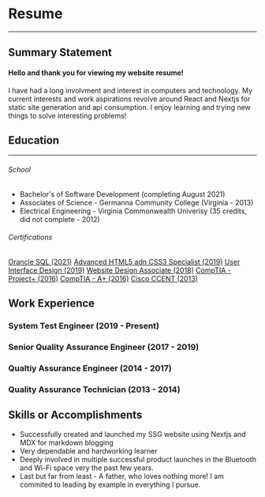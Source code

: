 # Resume

---

## Summary Statement

#### Hello and thank you for viewing my website resume!

I have had a long involvment and interest in computers and technology. My current interests and work aspirations revolve around React and Nextjs for static site generation and api consumption. I enjoy learning and trying new things to solve interesting problems!

## Education

---

###### School

- Bachelor's of Software Development (completing August 2021)
- Associates of Science - Germanna Community College (Virginia - 2013)
- Electrical Engineering - Virginia Commonwealth Univerisy (35 credits, did not complete - 2012)

###### Certifications

[Orancle SQL (2021)](https://education.oracle.com/oracle-database-sql-certified-associate/trackp_457)
[Advanced HTML5 adn CSS3 Specialist (2019)](https://www.ciwcertified.com/ciw-certifications/web-and-mobile-design-series/advanced-html5-and-css3-specialist/course-description)
[User Interface Design (2019)](https://education.oracle.com/oracle-database-sql-certified-associate/trackp_457)
[Website Design Associate (2018)](https://ciwcertified.com/ciw-certifications/web-and-mobile-design-series/user-interface-designer)
[CompTIA - Project+ (2016)](https://www.comptia.org/certifications/project)
[CompTIA - A+ (2016)](https://www.comptia.org/certifications/a)
[Cisco CCENT (2013)](https://www.cisco.com/c/en/us/training-events/training-certifications/certifications/entry/technician-cct.html)

## Work Experience

### System Test Engineer (2019 - Present)

### Senior Quality Assurance Engineer (2017 - 2019)

### Qualtiy Assurance Engineer (2014 - 2017)

### Quality Assurance Technician (2013 - 2014)

## Skills or Accomplishments

- Successfully created and launched my SSG website using Nextjs and MDX for markdown blogging
- Very dependable and hardworking learner
- Deeply involved in multiple successful product launches in the Bluetooth and Wi-Fi space very the past few years.
- Last but far from least - A father, who loves nothing more! I am commited to leading by example in everything I pursue.
